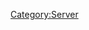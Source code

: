 {{Servercat
| server_banner = Sukumo_server_banner.png
| jpname = 宿毛湾泊地
| kana = すくもわんはくち
| romaji = Sukumo-wan Hakuchi
| engname = Sukumo Bay Anchorage
| location = Sukumo City, Kouchi Prefecture
| seas = Pacific Ocean
| launchdate = 01 Feb 2014
| IPaddr = 125.6.189.247
| httpd = 
| xpoweredby = 
| ICMP = 
| TCP = 
| inetnum = 125.6.0.0 - 125.6.255.255
| netname = 
| descr0 =
| descr1 = 
| country = 
| org = 
| admin-c = 
| tech-c = 
| mnt-by = 
| mnt-routes = 
| mnt-lower = 
| mnt-irt = 
| status = 
| remarks0 = To report network abuse, please contact mnt-irt
| remarks1 = For troubleshooting, please contact tech-c and admin-c
| remarks2 = Report invalid contact via www.apnic.net/invalidcontact
| last-modified0 = 
| source = 
| address = 
| email = 
| abuse = 
| admin-c = 
| tech-c = 
| auth = 
| mnt-by = 
| last-modified1 = 
| organisation = 
| org-name = 
| address0 = 22nd Fl., Toranomon Hills Mori Tower, 1-23-1 Toranomon, Minato-ku, Tokyo
| address1 = 
| phone = +81-3-5155-0111
| fax-no = 
| mnt-ref = 
| mnt-by = 
| last-modified2 = 
| source = 
| role = 
| nic-hd = 
| abuse = 
| notify = 
| last-modified3 = 
| Notes = ''No note(s) included''
== Related server notices via developer tweets ==
=== June {{ordinal|7}} 2016 server re-opening to new admirals===
* On the {{ordinal|7}} of June 2016, this server, along with a select few other servers were (re-)opened to new entrants into KanColle. Please click on [Expand] to the right to see more information.<br>

<div class="mw-collapsible mw-collapsed">
:The following servers were made accessible to new players: [[:Category:Buin|Buin]], [[:Category:Tauitaui|Tawi-Tawi]], [[:Category:Parao|Palau]], [[:Category:Hitokappu_Bay|Hitokappu Bay]], [[:Category:Paramushiru|Paramushir]], [[:Category:Sukumo_Bay|Sukumo Bay]], [[:Category:Kanoya|Kanoya]], [[:Category:Iwagawa|Iwagawa]], [[:Category:Saiki-wan|Saiki-wan]], as well as the usual [[:Category:Hashirajima|Hashirajima]] server.
:In addition to the opening of the following servers, the following related tweets addressing to new players are as follows:
{{MultiTweet
|MultiTweetID = Notices0706
|color = #ace
|title = Server notices for {{ordinal|7}} of June 2016

|link01 = https://twitter.com/KanColle_STAFF/status/736735034623680512
|JP01 = 現在「艦これ」稼働全サーバ群の着任枠が満杯となっており、新規着任不可能な状態となっています。新規着任ご希望の皆さん、お待たせして申し訳ありません。現在各サーバ群着任枠の整備＆拡張を進めています。春イベ完了後、来月六月の可能な限り早いタイミングで、再開放を開始予定です。
|EN01 = Basically, they are telling you that the servers are closed for new entrants and to please wait until the end of [[Spring 2016 Event]], the first few weeks of June 2016.
|TL01 = Rough: [[User:Crazy teitoku|Crazy teitoku]]

|link02 = https://twitter.com/KanColle_STAFF/status/737444806079578112
|JP02 = 現在全ての「艦これ」稼働サーバ群の着任枠が満杯となり、新規着任が不可能な状態となっています。新規着任ご希望の皆さん、お待たせして申し訳ありません。各サーバ群着任枠の整備＆拡張を進めています。春イベ完了後、六月の可能な限り早いタイミングで再開放を実施すべく現在準備中です。
|EN02 = &nbsp;
|TL02 = 

|link03 = https://twitter.com/KanColle_STAFF/status/738172613558575104
|JP03 = 全ての「艦これ」稼働サーバ群の着任枠が上限に達しており、新規着任が不可能な状態となっています。新規着任を希望される皆さん、お待たせして申し訳ありません。現在各サーバ群着任枠の整備＆拡張を急いでいます。今月なるべく早いタイミングの新規着任再開放に努めます。
|EN03 = All the servers are completely full right now, it is not possible for new players to register and play the game. To the brimming new admirals, we are sorry and would ask you to please wait. Currently we are expanding the servers. We aim to have servers opening again to the new admirals at the earliest possible timing.
|TL03 = Rough: [[User:Crazy teitoku|Crazy teitoku]]

|link04 = https://twitter.com/KanColle_STAFF/status/738906503881445378
|JP04 = 現在「艦これ」稼働全サーバ群の着任枠が上限に達しており、新規着任が不可能な状態となっています。新規着任を希望される皆さん、お待たせして申し訳ありません。各サーバ群着任枠の整備＆拡張を進めています。週明け【6/7(火)】には新規着任開放を再開できる見込みです。
|EN04 = Currently all the servers are full, it is not possible to enlist. To the brimming new admirals, we apologise and would ask you to please wait. Currently we are expanding the servers. Next week [June 7 (Tuesday)] we plan to accept new admirals.
|TL04 = Rough: [[User:Crazy teitoku|Crazy teitoku]]

|link05 = https://twitter.com/KanColle_STAFF/status/739270095822688262
|JP05 = 現在「艦これ」稼働全サーバ群の着任枠が上限に達しており、「艦これ」新規着任が不可能となっています。新規着任を希望される皆さん、お待たせして申し訳ありません。現在各サーバ群着任枠の整備＆拡張を進めています。明後日【6/7(火)】に、新規着任開放を再開実施予定です。
|EN05 = Currently all the servers are full, it is not possible to enlist. To the brimming new admirals, we apologise and would ask you to please wait. Currently we are expanding the servers. Next week [June 7 (Tuesday)] we plan to accept new admirals.
|TL05 = Rough: [[User:Crazy teitoku|Crazy teitoku]]

|link06 = https://twitter.com/KanColle_STAFF/status/739978730680909824
|JP06 = 本日【6/7(火) 16:30】より、新規着任サーバ開放を再開予定です。新規着任を希望されている皆さん、お待たせ致しました！同開放時刻以降、ユーザー登録後に着任開放中の任意の「艦これ」サーバ群にご接続頂くことで、新規着任が可能となります。
|EN06 = From 16:30 hrs (JST) {{ordinal|7}} of June, we plan to open the servers up to new admirals. To the brimming new admirals, the time has come!
|TL06 = Rough: [[User:Crazy teitoku|Crazy teitoku]]

|link07 = https://twitter.com/KanColle_STAFF/status/740084939752775682
|JP07 = 「幌筵泊地」「単冠湾泊地」「柱島泊地」他複数サーバ群を投入した新規着任サーバ開放、本日【6/7(火) 16:30】より再開いたしました！新規着任を希望される皆さん、ユーザー登録後「艦これ」にご接続ください。ようこそ「艦これ」と「艦娘」の世界へ。提督着任を歓迎いたします！
|EN07 = [[:Category:Paramushiru|「Paramushir」]] [[:Category:Hitokappu Bay|「Hitokappu」]] [[:Category:Hashirajima|「Hashirajima」]] amongst select few other servers have now been re-opened on {{ordinal|7}} of June at 16:30 hrs! To the brimming new admirals please enlist into [Kancolle]. We welcome you to the world of Kanmusu(me)!
|TL07 = Rough: [[User:Crazy teitoku|Crazy teitoku]]
}}
:The following tweet links are screenshots showing that these few servers are/were opened (as of 7th June 2016):
{{Tweet
|poster = [https://twitter.com/_yaya_yaya ‏_yaya_yaya]
|link = https://twitter.com/_yaya_yaya/status/740084168130887682
|JP = http://pbs.twimg.com/media/CkVOnYTUoAAc0ng.jpg <br> https://pbs.twimg.com/media/CkVOnYTUoAAc0ng.jpg
}}
</div>
{{clear}}

=== November {{ordinal|22}} 2016 connectivity issues===
* On the {{ordinal|22}} of November 2016 during [[Fall 2016 Event]] this server, along with a select few other servers were facing issues with "irregular access". Please click on [Expand] to the right to see more information.<br>

<div class="mw-collapsible mw-collapsed">
:The following servers were facing connectivity issues: [[:Category:Yokosuka|Yokosuka Naval District]], [[:Category:Buin|Buin Naval Base]], [[:Category:Sukumo Bay|Sukumo Bay Anchorage]], [[:Category:Hitokappu_Bay|Hitokappu Bay Anchorage]], and [[:Category:Brunei|Brunei Anchorage]]
:The following related tweets addressing to players of the following servers are as follows:
{{MultiTweet
|MultiTweetID = Notices2211
|color = #ace
|title = Server notices for {{ordinal|22}} of November 2016

|link01 = https://twitter.com/KanColle_STAFF/status/801017979584380928
|JP01 = 【「宿毛湾泊地サーバ」所属の提督の皆さんへ】<br> 各サーバ群共に秋イベ開始以降、イレギュラーなアクセスを試みる規約違反者が断続的に発生していますが、本日「横須賀鎮守府サーバ」「ブイン基地サーバ」、そして特に「宿毛湾泊地サーバ」への攻撃的接続が酷い状態が続いています。
|EN01 = 【「宿毛湾泊地サーバ」所属の提督の皆さんへ】<br> 各サーバ群共に秋イベ開始以降、イレギュラーなアクセスを試みる規約違反者が断続的に発生していますが、本日「横須賀鎮守府サーバ」「ブイン基地サーバ」、そして特に「宿毛湾泊地サーバ」への攻撃的接続が酷い状態が続いています。
|TL01 = 

|link02 = https://twitter.com/KanColle_STAFF/status/801018724819963904
|JP02 = 【「宿毛湾泊地サーバ」所属の提督の皆さんへ】<br> 「宿毛湾泊地サーバ」が飽和攻撃を目的としたイレギュラーな接続によって、本日断続的に不安定な状態となっています。同サーバ所属の提督の皆さん、ご不便をお掛けるする状況で、大変申し訳ありません。現在、防御と同対処にあたっています。
|EN02 = ''Sukumo-wan server is having major issues right now, namely irregular access.''
|TL02 = Rough: [[User:Shinhwalee|Shinhwalee]]

|link03 = https://twitter.com/KanColle_STAFF/status/801024687044050945
|JP03 = 【「単冠湾泊地サーバ」「ブルネイ泊地」所属の提督の皆さんへ】<br> 稼働全サーバ群共に秋イベ開始以降、飽和攻撃を目的とした海外からのイレギュラーなアクセスが発生しています。現在「単冠湾泊地サーバ」「ブルネイ泊地サーバ」が攻撃を受けています。可能な限り、防御と対処に努めます。
|EN03 = 【「単冠湾泊地サーバ」「ブルネイ泊地」所属の提督の皆さんへ】<br> 稼働全サーバ群共に秋イベ開始以降、飽和攻撃を目的とした海外からのイレギュラーなアクセスが発生しています。現在「単冠湾泊地サーバ」「ブルネイ泊地サーバ」が攻撃を受けています。可能な限り、防御と対処に努めます。
|TL03 = 

|link04 = 
|JP04 = 
|EN04 = 
|TL04 = 

|link05 = 
|JP05 = 
|EN05 = 
|TL05 = 

|link06 = 
|JP06 = 
|EN06 = 
|TL06 = 

|link07 = 
|JP07 = 
|EN07 = 
|TL07 = 

|link08 = 
|JP08 = 
|EN08 = 
|TL08 = 

|link09 = 
|JP09 = 
|EN09 = 
|TL09 = 

|link10 = 
|JP10 = 
|EN10 = 
|TL10 = 

|link11 = 
|JP11 = 
|EN11 = 
|TL11 = 

|link12 = 
|JP12 = 
|EN12 = 
|TL12 = 

|link13 = 
|JP13 = 
|EN13 = 
|TL13 = 

|link14 = 
|JP14 = 
|EN14 = 
|TL14 = 

|link15 = 
|JP15 = 
|EN15 = 
|TL15 = 

|link16 = 
|JP16 = 
|EN16 = 
|TL16 = 

|link17 = 
|JP17 = 
|EN17 = 
|TL17 = 

|link18 = 
|JP18 = 
|EN18 = 
|TL18 = 

|link19 = 
|JP19 = 
|EN19 = 
|TL19 = 

|link20 = 
|JP20 = 
|EN20 = 
|TL20 = 

|link21 = 
|JP21 = 
|EN21 = 
|TL21 = 

|link22 = 
|JP22 = 
|EN22 = 
|TL22 = 

|link23 = 
|JP23 = 
|EN23 = 
|TL23 = 

|link24 = 
|JP24 = 
|EN24 = 
|TL24 = 

|link25 = 
|JP25 = 
|EN25 = 
|TL25 = 

|link26 = 
|JP26 = 
|EN26 = 
|TL26 = 

|link27 = 
|JP27 = 
|EN27 = 
|TL27 = 

|link28 = 
|JP28 = 
|EN28 = 
|TL28 = 

|link29 = 
|JP29 = 
|EN29 = 
|TL29 = 

|link30 = 
|JP30 = 
|EN30 = 
|TL30 = 
}}
</div>
{{clear}}
| wikipediaref = [[wikipedia:Sukumo,_Kōchi|Wikipedia's entry on Sukumo in Kouchi Prefecture]]
<!-- | senka = 16 -->
}}
[[Category:Server]]